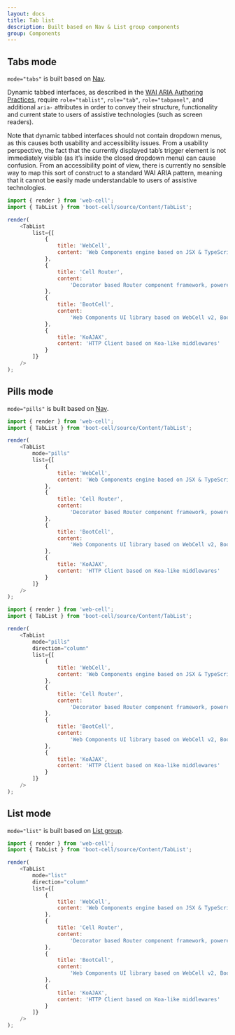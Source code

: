 ---
layout: docs
title: Tab list
description: Built based on Nav & List group components
group: Components
---



## Tabs mode

`mode="tabs"` is built based on [Nav](components/nav).

Dynamic tabbed interfaces, as described in the
[<abbr title="Web Accessibility Initiative">WAI</abbr> <abbr title="Accessible Rich Internet Applications">ARIA</abbr> Authoring Practices][1],
require `role="tablist"`, `role="tab"`, `role="tabpanel"`, and additional `aria-` attributes in order to convey their structure,
functionality and current state to users of assistive technologies (such as screen readers).

Note that dynamic tabbed interfaces should not contain dropdown menus,
as this causes both usability and accessibility issues.
From a usability perspective, the fact that the currently displayed tab’s trigger element is not immediately visible
(as it’s inside the closed dropdown menu) can cause confusion.
From an accessibility point of view, there is currently no sensible way to map this sort of construct to a standard WAI ARIA pattern,
meaning that it cannot be easily made understandable to users of assistive technologies.

<Example>
    <TabList
        list={[
            {
                title: 'WebCell',
                content: 'Web Components engine based on JSX & TypeScript'
            },
            {
                title: 'Cell Router',
                content:
                    'Decorator based Router component framework, powered by WebCell'
            },
            {
                title: 'BootCell',
                content:
                    'Web Components UI library based on WebCell v2, BootStrap v4 & FontAwesome v5'
            },
            {
                title: 'KoAJAX',
                content: 'HTTP Client based on Koa-like middlewares'
            }
        ]}
    />
</Example>

```JavaScript
import { render } from 'web-cell';
import { TabList } from 'boot-cell/source/Content/TabList';

render(
    <TabList
        list={[
            {
                title: 'WebCell',
                content: 'Web Components engine based on JSX & TypeScript'
            },
            {
                title: 'Cell Router',
                content:
                    'Decorator based Router component framework, powered by WebCell'
            },
            {
                title: 'BootCell',
                content:
                    'Web Components UI library based on WebCell v2, BootStrap v4 & FontAwesome v5'
            },
            {
                title: 'KoAJAX',
                content: 'HTTP Client based on Koa-like middlewares'
            }
        ]}
    />
);
```

## Pills mode

`mode="pills"` is built based on [Nav](components/nav).

<Example>
    <TabList
        mode="pills"
        list={[
            {
                title: 'WebCell',
                content: 'Web Components engine based on JSX & TypeScript'
            },
            {
                title: 'Cell Router',
                content:
                    'Decorator based Router component framework, powered by WebCell'
            },
            {
                title: 'BootCell',
                content:
                    'Web Components UI library based on WebCell v2, BootStrap v4 & FontAwesome v5'
            },
            {
                title: 'KoAJAX',
                content: 'HTTP Client based on Koa-like middlewares'
            }
        ]}
    />
</Example>

```JavaScript
import { render } from 'web-cell';
import { TabList } from 'boot-cell/source/Content/TabList';

render(
    <TabList
        mode="pills"
        list={[
            {
                title: 'WebCell',
                content: 'Web Components engine based on JSX & TypeScript'
            },
            {
                title: 'Cell Router',
                content:
                    'Decorator based Router component framework, powered by WebCell'
            },
            {
                title: 'BootCell',
                content:
                    'Web Components UI library based on WebCell v2, BootStrap v4 & FontAwesome v5'
            },
            {
                title: 'KoAJAX',
                content: 'HTTP Client based on Koa-like middlewares'
            }
        ]}
    />
);
```

<Example>
    <TabList
        mode="pills"
        direction="column"
        list={[
            {
                title: 'WebCell',
                content: 'Web Components engine based on JSX & TypeScript'
            },
            {
                title: 'Cell Router',
                content:
                    'Decorator based Router component framework, powered by WebCell'
            },
            {
                title: 'BootCell',
                content:
                    'Web Components UI library based on WebCell v2, BootStrap v4 & FontAwesome v5'
            },
            {
                title: 'KoAJAX',
                content: 'HTTP Client based on Koa-like middlewares'
            }
        ]}
    />
</Example>

```JavaScript
import { render } from 'web-cell';
import { TabList } from 'boot-cell/source/Content/TabList';

render(
    <TabList
        mode="pills"
        direction="column"
        list={[
            {
                title: 'WebCell',
                content: 'Web Components engine based on JSX & TypeScript'
            },
            {
                title: 'Cell Router',
                content:
                    'Decorator based Router component framework, powered by WebCell'
            },
            {
                title: 'BootCell',
                content:
                    'Web Components UI library based on WebCell v2, BootStrap v4 & FontAwesome v5'
            },
            {
                title: 'KoAJAX',
                content: 'HTTP Client based on Koa-like middlewares'
            }
        ]}
    />
);
```

## List mode

`mode="list"` is built based on [List group](components/listgroup).

<Example>
    <TabList
        mode="list"
        direction="column"
        list={[
            {
                title: 'WebCell',
                content: 'Web Components engine based on JSX & TypeScript'
            },
            {
                title: 'Cell Router',
                content:
                    'Decorator based Router component framework, powered by WebCell'
            },
            {
                title: 'BootCell',
                content:
                    'Web Components UI library based on WebCell v2, BootStrap v4 & FontAwesome v5'
            },
            {
                title: 'KoAJAX',
                content: 'HTTP Client based on Koa-like middlewares'
            }
        ]}
    />
</Example>

```JavaScript
import { render } from 'web-cell';
import { TabList } from 'boot-cell/source/Content/TabList';

render(
    <TabList
        mode="list"
        direction="column"
        list={[
            {
                title: 'WebCell',
                content: 'Web Components engine based on JSX & TypeScript'
            },
            {
                title: 'Cell Router',
                content:
                    'Decorator based Router component framework, powered by WebCell'
            },
            {
                title: 'BootCell',
                content:
                    'Web Components UI library based on WebCell v2, BootStrap v4 & FontAwesome v5'
            },
            {
                title: 'KoAJAX',
                content: 'HTTP Client based on Koa-like middlewares'
            }
        ]}
    />
);
```

[1]: https://www.w3.org/TR/wai-aria-practices/#tabpanel

